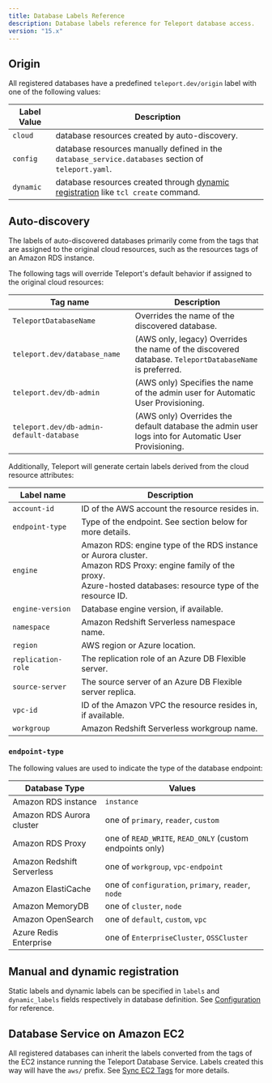 ```yaml
---
title: Database Labels Reference
description: Database labels reference for Teleport database access.
version: "15.x"
---
```


## Origin

All registered databases have a predefined `teleport.dev/origin` label with one
of the following values:

| Label Value | Description                                                                                                                             |
| ----------- | --------------------------------------------------------------------------------------------------------------------------------------- |
| `cloud`     | database resources created by auto-discovery.                                                                                           |
| `config`    | database resources manually defined in the `database_service.databases` section of `teleport.yaml`.                                     |
| `dynamic`   | database resources created through [dynamic registration](/docs/database-access/guides/dynamic-registration) like `tcl create` command. |

## Auto-discovery

The labels of auto-discovered databases primarily come from the tags that are
assigned to the original cloud resources, such as the resources tags of an
Amazon RDS instance.

The following tags will override Teleport's default behavior if assigned to the
original cloud resources:

| Tag name                                 | Description                                                                                            |
| ---------------------------------------- | ------------------------------------------------------------------------------------------------------ |
| `TeleportDatabaseName`                   | Overrides the name of the discovered database.                                                         |
| `teleport.dev/database_name`             | (AWS only, legacy) Overrides the name of the discovered database. `TeleportDatabaseName` is preferred. |
| `teleport.dev/db-admin`                  | (AWS only) Specifies the name of the admin user for Automatic User Provisioning.                       |
| `teleport.dev/db-admin-default-database` | (AWS only) Overrides the default database the admin user logs into for Automatic User Provisioning.    |

Additionally, Teleport will generate certain labels derived from the cloud
resource attributes:

| Label name         | Description                                                                                                                                                                      |
| ------------------ | -------------------------------------------------------------------------------------------------------------------------------------------------------------------------------- |
| `account-id`       | ID of the AWS account the resource resides in.                                                                                                                                   |
| `endpoint-type`    | Type of the endpoint. See section below for more details.                                                                                                                        |
| `engine`           | Amazon RDS: engine type of the RDS instance or Aurora cluster.<br />Amazon RDS Proxy: engine family of the proxy.<br />Azure-hosted databases: resource type of the resource ID. |
| `engine-version`   | Database engine version, if available.                                                                                                                                           |
| `namespace`        | Amazon Redshift Serverless namespace name.                                                                                                                                       |
| `region`           | AWS region or Azure location.                                                                                                                                                    |
| `replication-role` | The replication role of an Azure DB Flexible server.                                                                                                                             |
| `source-server`    | The source server of an Azure DB Flexible server replica.                                                                                                                        |
| `vpc-id`           | ID of the Amazon VPC the resource resides in, if available.                                                                                                                      |
| `workgroup`        | Amazon Redshift Serverless workgroup name.                                                                                                                                       |

### `endpoint-type`

The following values are used to indicate the type of the database endpoint:

| Database Type              | Values                                                   |
| -------------------------- | -------------------------------------------------------- |
| Amazon RDS instance        | `instance`                                               |
| Amazon RDS Aurora cluster  | one of `primary`, `reader`, `custom`                     |
| Amazon RDS Proxy           | one of `READ_WRITE`, `READ_ONLY` (custom endpoints only) |
| Amazon Redshift Serverless | one of `workgroup`, `vpc-endpoint`                       |
| Amazon ElastiCache         | one of `configuration`, `primary`, `reader`, `node`      |
| Amazon MemoryDB            | one of `cluster`, `node`                                 |
| Amazon OpenSearch          | one of `default`, `custom`, `vpc`                        |
| Azure Redis Enterprise     | one of `EnterpriseCluster`, `OSSCluster`                 |

## Manual and dynamic registration

Static labels and dynamic labels can be specified in `labels` and
`dynamic_labels` fields respectively in database definition. See
[Configuration](/docs/database-access/reference/configuration) for reference.

## Database Service on Amazon EC2

All registered databases can inherit the labels converted from the tags of the
EC2 instance running the Teleport Database Service. Labels created this way
will have the `aws/` prefix. See [Sync EC2
Tags](/docs/management/guides/ec2-tags) for more details.
